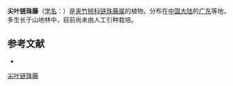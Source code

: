 {{Speciesbox
| name = 尖叶链珠藤
| status = 
| status_system = 
| image =
| genus = Alyxia
| species = acutifolia
| authority = [[蒋英_(植物学家)|Tsiang]] in Sunyatsenia
}}

'''尖叶链珠藤'''（[[学名|学名]]：{{lang|la|''Alyxia acutifolia''}}）是[[夹竹桃科|夹竹桃科]][[链珠藤属|链珠藤属]]的植物。分布在[[中国大陆|中国大陆]]的[[广东|广东]]等地，多生长于山地林中，目前尚未由人工引种栽培。

== 参考文献 ==
<div class="references-small">
* {{cite web| url =http://www.bioinfo.cn/db05/KmzwSpecies.php?action=view&id=30450| title =尖叶链珠藤| work =《中国高等植物数据库全库》| publisher =中国科学院微生物研究所| author =昆明植物研究所| accessdate =2009-02-26| deadurl =yes| archiveurl =https://web.archive.org/web/20160305020243/http://www.bioinfo.cn/db05/KmzwSpecies.php?action=view&id=30450| archivedate =2016-03-05}}
</div>
{{Taxonbar|from=Q11037785}}

[[Category:念珠藤属|尖叶链珠藤]]


{{植物小作品}}